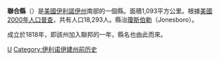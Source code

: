 {{Otheruses|聯合縣|subject=美國伊利諾伊州的一個縣|other=同名的縣}}
<!--[[File:Map_of_Illinois_highlighting_Union_County.svg|150px]]-->
{{Infobox U.S. County
| county = 聯合縣
| state = 伊利諾州
| en county = Union County
| en state = Illinois
| seal = 
| seallink = 
| map = 
| map size = 150
| founded year = 1818
| seat wl = Jonesboro 
| largest city wl = [[安娜_(伊利諾伊州)|安娜]]
| area mi = 422
| area km = 1,093
| area land mi = 416
| area land km = 1,078
| area water mi = 6
| area water km = 15
| area percentage = 1.41% 
| census yr = 2000
| pop = 18,293
| density mi = 44
| density km = 17
| time zone = Central
| UTC offset = -6
| DST offset= -5
| footnotes = 
| web =
|}}
'''聯合縣'''（{{lang-en|Union County}}）是[[美國|美國]][[伊利諾伊州|伊利諾伊州]]南部的一個縣。面積1,093平方公里。根據[[美國2000年人口普查|美國2000年人口普查]]，共有人口18,293人。縣治[[瓊斯伯勒_(伊利諾伊州)|瓊斯伯勒]]（Jonesboro）。

成立於1818年，即該州加入聯邦的一年，縣名也由此而來。

{{伊利諾伊州}}
{{猶尼昂縣 (伊利諾伊州)}}

[[Category:伊利諾州行政區劃|U]]
[[Category:伊利诺伊建州前历史|Category:伊利诺伊建州前历史]]